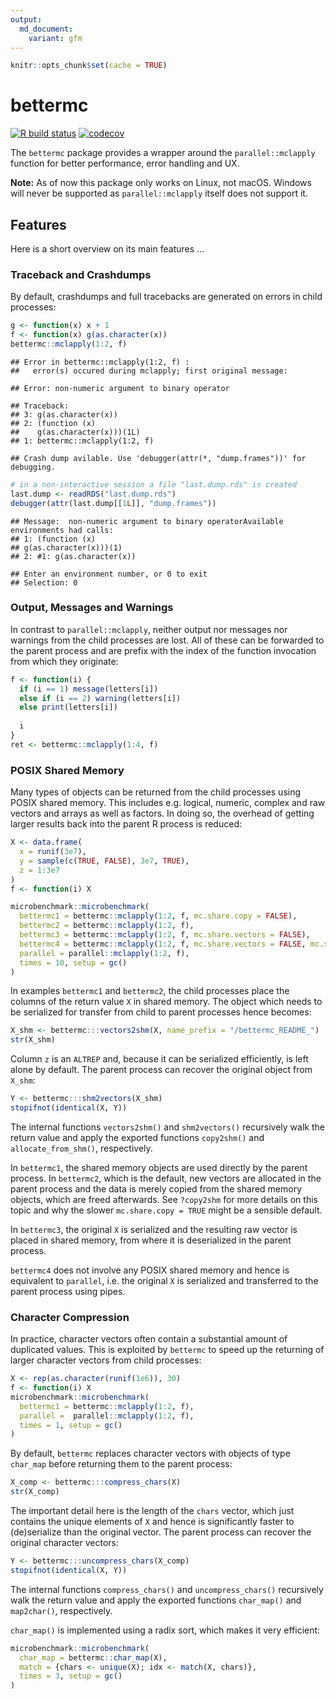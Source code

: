 ```yaml
---
output:
  md_document:
    variant: gfm
---
```


```r
knitr::opts_chunk$set(cache = TRUE)
```

# bettermc

[![R build status](https://github.com/gfkse/bettermc/workflows/R-CMD-check/badge.svg)](https://github.com/gfkse/bettermc/actions?workflow=R-CMD-check)
[![codecov](https://codecov.io/gh/gfkse/bettermc/branch/master/graph/badge.svg?token=FYYM156COF)](https://codecov.io/gh/gfkse/bettermc)

The `bettermc` package provides a wrapper around the `parallel::mclapply` function for better performance, error handling and UX. 

**Note:** As of now this package only works on Linux, not macOS. Windows will never be supported as `parallel::mclapply` itself does not support it.

## Features
Here is a short overview on its main features ...

### Traceback and Crashdumps
By default, crashdumps and full tracebacks are generated on errors in child processes:
``` r
g <- function(x) x + 1
f <- function(x) g(as.character(x))
bettermc::mclapply(1:2, f)
```

    ## Error in bettermc::mclapply(1:2, f) :
    ##   error(s) occured during mclapply; first original message:

    ## Error: non-numeric argument to binary operator

    ## Traceback:
    ## 3: g(as.character(x))
    ## 2: (function (x) 
    ##    g(as.character(x)))(1L)
    ## 1: bettermc::mclapply(1:2, f)

    ## Crash dump avilable. Use 'debugger(attr(*, "dump.frames"))' for debugging.

``` r
# in a non-interactive session a file "last.dump.rds" is created
last.dump <- readRDS("last.dump.rds")
debugger(attr(last.dump[[1L]], "dump.frames"))
```

    ## Message:  non-numeric argument to binary operatorAvailable environments had calls:
    ## 1: (function (x) 
    ## g(as.character(x)))(1)
    ## 2: #1: g(as.character(x))

    ## Enter an environment number, or 0 to exit  
    ## Selection: 0

### Output, Messages and Warnings
In contrast to `parallel::mclapply`, neither output nor messages nor warnings from the child processes are lost.
All of these can be forwarded to the parent process and are prefix with the index of the function invocation from which they originate:
```r
f <- function(i) {
  if (i == 1) message(letters[i])
  else if (i == 2) warning(letters[i])
  else print(letters[i])
  
  i
}
ret <- bettermc::mclapply(1:4, f)
```

### POSIX Shared Memory
Many types of objects can be returned from the child processes using POSIX shared memory.
This includes e.g. logical, numeric, complex and raw vectors and arrays as well as factors.
In doing so, the overhead of getting larger results back into the parent R process is reduced:
```r
X <- data.frame(
  x = runif(3e7),
  y = sample(c(TRUE, FALSE), 3e7, TRUE),
  z = 1:3e7
)
f <- function(i) X

microbenchmark::microbenchmark(
  bettermc1 = bettermc::mclapply(1:2, f, mc.share.copy = FALSE),
  bettermc2 = bettermc::mclapply(1:2, f),
  bettermc3 = bettermc::mclapply(1:2, f, mc.share.vectors = FALSE),
  bettermc4 = bettermc::mclapply(1:2, f, mc.share.vectors = FALSE, mc.shm.ipc = FALSE),
  parallel = parallel::mclapply(1:2, f),
  times = 10, setup = gc()
)
```

In examples `bettermc1` and `bettermc2`, the child processes place the columns of the return value `X` in shared memory. 
The object which needs to be serialized for transfer from child to parent processes hence becomes:
```r
X_shm <- bettermc:::vectors2shm(X, name_prefix = "/bettermc_README_")
str(X_shm)
```

Column `z` is an `ALTREP` and, because it can be serialized efficiently, is left alone by default. 
The parent process can recover the original object from `X_shm`:
```r
Y <- bettermc:::shm2vectors(X_shm)
stopifnot(identical(X, Y))
```

The internal functions `vectors2shm()` and `shm2vectors()` recursively walk the return value and apply the exported functions `copy2shm()` and `allocate_from_shm()`, respectively.

In `bettermc1`, the shared memory objects are used directly by the parent process. 
In `bettermc2`, which is the default, new vectors are allocated in the parent process and the data is merely copied from the shared memory objects, which are freed afterwards. See `?copy2shm` for more details on this topic and why the slower `mc.share.copy = TRUE` might be a sensible default.

In `bettermc3`, the original `X` is serialized and the resulting raw vector is placed in shared memory, from where it is deserialized in the parent process.

`bettermc4` does not involve any POSIX shared memory and hence is equivalent to `parallel`, i.e. the original `X` is serialized and transferred to the parent process using pipes.

### Character Compression
In practice, character vectors often contain a substantial amount of duplicated values.
This is exploited by `bettermc` to speed up the returning of larger character vectors from child processes:
```r
X <- rep(as.character(runif(1e6)), 30)
f <- function(i) X
microbenchmark::microbenchmark(
  bettermc1 = bettermc::mclapply(1:2, f),
  parallel =  parallel::mclapply(1:2, f),
  times = 1, setup = gc()
)
```

By default, `bettermc` replaces character vectors with objects of type `char_map` before returning them to the parent process:
```r
X_comp <- bettermc:::compress_chars(X)
str(X_comp)
```

The important detail here is the length of the `chars` vector, which just contains the unique elements of `X` and hence is significantly faster to (de)serialize than the original vector. The parent process can recover the original character vectors:

```r
Y <- bettermc:::uncompress_chars(X_comp)
stopifnot(identical(X, Y))
```

The internal functions `compress_chars()` and `uncompress_chars()` recursively walk the return value and apply the exported functions `char_map()` and `map2char()`, respectively.

`char_map()` is implemented using a radix sort, which makes it very efficient:
```r
microbenchmark::microbenchmark(
  char_map = bettermc::char_map(X),
  match = {chars <- unique(X); idx <- match(X, chars)},
  times = 3, setup = gc()
)
```
